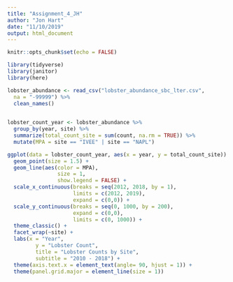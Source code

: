 ```yaml
---
title: "Assignment_4_JH"
author: "Jon Hart"
date: "11/10/2019"
output: html_document
---
```


```r
knitr::opts_chunk$set(echo = FALSE)
```


```r
library(tidyverse)
library(janitor)
library(here)
```

```r
lobster_abundance <- read_csv("lobster_abundance_sbc_lter.csv",
  na = "-99999") %>% 
  clean_names() 
  
```

```r
lobster_count_year <- lobster_abundance %>% 
  group_by(year, site) %>% 
  summarize(total_count_site = sum(count, na.rm = TRUE)) %>% 
  mutate(MPA = site == "IVEE" | site == "NAPL")
```

```r
ggplot(data = lobster_count_year, aes(x = year, y = total_count_site)) +
  geom_point(size = 1.5) +
  geom_line(aes(color = MPA),
                size = 1,
                show.legend = FALSE) + 
  scale_x_continuous(breaks = seq(2012, 2018, by = 1),
                     limits = c(2012, 2019),
                     expand = c(0,0)) +
  scale_y_continuous(breaks = seq(0, 1000, by = 200),
                     expand = c(0,0),
                     limits = c(0, 1000)) +
  theme_classic() +
  facet_wrap(~site) +
  labs(x = "Year",
         y = "Lobster Count",
         title = "Lobster Counts by Site",
         subtitle = "2010 - 2018") +
  theme(axis.text.x = element_text(angle= 90, hjust = 1)) +
  theme(panel.grid.major = element_line(size = 1))
        

```

